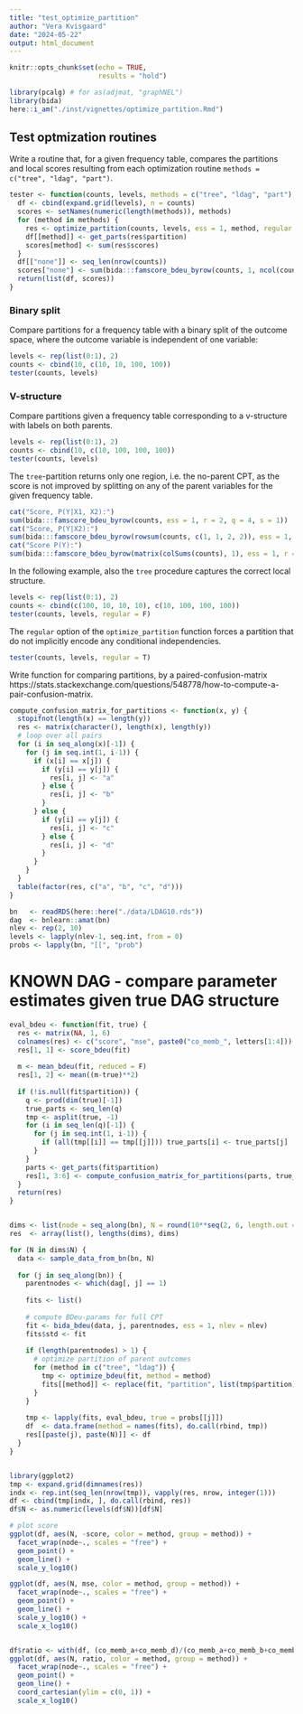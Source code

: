 ```yaml
---
title: "test_optimize_partition"
author: "Vera Kvisgaard"
date: "2024-05-22"
output: html_document
---
```


```r
knitr::opts_chunk$set(echo = TRUE, 
                      results = "hold")
```

```r
library(pcalg) # for as(adjmat, "graphNEL")
library(bida)
here::i_am("./inst/vignettes/optimize_partition.Rmd")
```

## Test optmization routines
Write a routine that, for a given frequency table, compares the partitions and local scores resulting from each optimization routine `methods = c("tree", "ldag", "part")`.
```r
tester <- function(counts, levels, methods = c("tree", "ldag", "part"), regular = F) {
  df <- cbind(expand.grid(levels), n = counts)
  scores <- setNames(numeric(length(methods)), methods)
  for (method in methods) {
    res <- optimize_partition(counts, levels, ess = 1, method, regular = regular)
    df[[method]] <- get_parts(res$partition)
    scores[method] <- sum(res$scores)
  }
  df[["none"]] <- seq_len(nrow(counts))
  scores["none"] <- sum(bida:::famscore_bdeu_byrow(counts, 1, ncol(counts), nrow(counts), s = 1))
  return(list(df, scores))
}
```


### Binary split
Compare partitions for a frequency table with a binary split of the outcome space, where the outcome variable is independent of one variable:
```r
levels <- rep(list(0:1), 2)
counts <- cbind(10, c(10, 10, 100, 100))
tester(counts, levels)
```
### V-structure
Compare partitions given a frequency table corresponding to a v-structure with labels on both parents.
```r
levels <- rep(list(0:1), 2)
counts <- cbind(10, c(10, 100, 100, 100))
tester(counts, levels)
```
The `tree`-partition returns only one region, i.e. the no-parent CPT, as the score is not improved by splitting on any of the parent variables for the given frequency table. 
```r
cat("Score, P(Y|X1, X2):")
sum(bida:::famscore_bdeu_byrow(counts, ess = 1, r = 2, q = 4, s = 1))
cat("Score, P(Y|X2):")
sum(bida:::famscore_bdeu_byrow(rowsum(counts, c(1, 1, 2, 2)), ess = 1, r = 2, q = 4, s = c(2, 2)))
cat("Score P(Y):")
sum(bida:::famscore_bdeu_byrow(matrix(colSums(counts), 1), ess = 1, r = 2, q = 4, s = 4))
```

In the following example, also the `tree` procedure captures the correct local structure.
```r
levels <- rep(list(0:1), 2)
counts <- cbind(c(100, 10, 10, 10), c(10, 100, 100, 100))
tester(counts, levels, regular = F)
```

The `regular` option of the `optimize_partition` function forces a partition that do not implicitly encode any conditional independencies.
```r
tester(counts, levels, regular = T)
```


Write function for comparing partitions, by a paired-confusion-matrix https://stats.stackexchange.com/questions/548778/how-to-compute-a-pair-confusion-matrix. 
```r
compute_confusion_matrix_for_partitions <- function(x, y) {
  stopifnot(length(x) == length(y))
  res <- matrix(character(), length(x), length(y))
  # loop over all pairs
  for (i in seq_along(x)[-1]) {
    for (j in seq.int(1, i-1)) {
      if (x[i] == x[j]) {
        if (y[i] == y[j]) {
          res[i, j] <- "a"
        } else {
          res[i, j] <- "b"
        }
      } else {
        if (y[i] == y[j]) {
          res[i, j] <- "c"
        } else {
          res[i, j] <- "d"
        }
      }
    }
  }
  table(factor(res, c("a", "b", "c", "d")))
}
```

```r
bn   <- readRDS(here::here("./data/LDAG10.rds"))
dag  <- bnlearn::amat(bn)
nlev <- rep(2, 10)  
levels <- lapply(nlev-1, seq.int, from = 0)
probs <- lapply(bn, "[[", "prob")

```


# KNOWN DAG - compare parameter estimates given true DAG structure
```r

eval_bdeu <- function(fit, true) {
  res <- matrix(NA, 1, 6)
  colnames(res) <- c("score", "mse", paste0("co_memb_", letters[1:4]))
  res[1, 1] <- score_bdeu(fit)
  
  m <- mean_bdeu(fit, reduced = F)
  res[1, 2] <- mean((m-true)**2) 
  
  if (!is.null(fit$partition)) {
    q <- prod(dim(true)[-1])
    true_parts <- seq_len(q)
    tmp <- asplit(true, -1)
    for (i in seq_len(q)[-1]) {
      for (j in seq.int(1, i-1)) {
        if (all(tmp[[i]] == tmp[[j]])) true_parts[i] <- true_parts[j]
      }
    } 
    parts <- get_parts(fit$partition)
    res[1, 3:6] <- compute_confusion_matrix_for_partitions(parts, true_parts)
  }
  return(res)
}


dims <- list(node = seq_along(bn), N = round(10**seq(2, 6, length.out = 30)))
res  <- array(list(), lengths(dims), dims)

for (N in dims$N) {
  data <- sample_data_from_bn(bn, N)
  
  for (j in seq_along(bn)) {
    parentnodes <- which(dag[, j] == 1)
  
    fits <- list() 
    
    # compute BDeu-params for full CPT 
    fit <- bida_bdeu(data, j, parentnodes, ess = 1, nlev = nlev)
    fits$std <- fit
    
    if (length(parentnodes) > 1) {
      # optimize partition of parent outcomes
      for (method in c("tree", "ldag")) {
        tmp <- optimize_bdeu(fit, method = method)
        fits[[method]] <- replace(fit, "partition", list(tmp$partition))
      }
    }
    
    tmp <- lapply(fits, eval_bdeu, true = probs[[j]])
    df  <- data.frame(method = names(fits), do.call(rbind, tmp))
    res[[paste(j), paste(N)]] <- df
  }
}



```

```r
library(ggplot2)
tmp <- expand.grid(dimnames(res))
indx <- rep.int(seq_len(nrow(tmp)), vapply(res, nrow, integer(1)))
df <- cbind(tmp[indx, ], do.call(rbind, res))
df$N <- as.numeric(levels(df$N))[df$N] 

# plot score 
ggplot(df, aes(N, -score, color = method, group = method)) +
  facet_wrap(node~., scales = "free") +
  geom_point() + 
  geom_line() +
  scale_y_log10()

ggplot(df, aes(N, mse, color = method, group = method)) +
  facet_wrap(node~., scales = "free") +
  geom_point() + 
  geom_line() +
  scale_y_log10() +
  scale_x_log10()


df$ratio <- with(df, (co_memb_a+co_memb_d)/(co_memb_a+co_memb_b+co_memb_c+co_memb_d))
ggplot(df, aes(N, ratio, color = method, group = method)) +
  facet_wrap(node~., scales = "free") +
  geom_point() + 
  geom_line() +
  coord_cartesian(ylim = c(0, 1)) +
  scale_x_log10()

```
